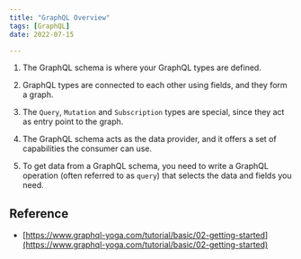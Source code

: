 ```yaml
---
title: "GraphQL Overview"
tags: [GraphQL]
date: 2022-07-15

---
```


1. The GraphQL schema is where your GraphQL types are defined.

2. GraphQL types are connected to each other using fields, and they form a
   graph.

3. The `Query`, `Mutation` and `Subscription` types are special, since they
   act as entry point to the graph.

4. The GraphQL schema acts as the data provider, and it offers a set of
   capabilities the consumer can use.

5. To get data from a GraphQL schema, you need to write a GraphQL operation
   (often referred to as `query`) that selects the data and fields you need.


## Reference

- [https://www.graphql-yoga.com/tutorial/basic/02-getting-started](https://www.graphql-yoga.com/tutorial/basic/02-getting-started)
